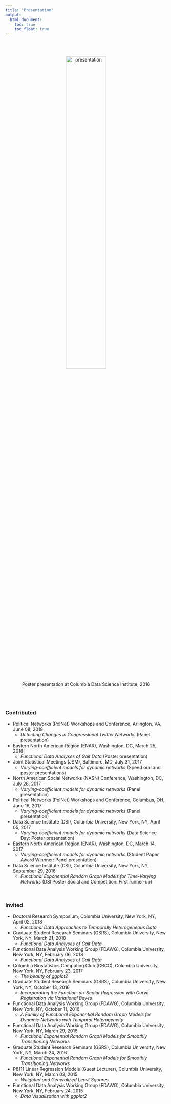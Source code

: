 ```yaml
---
title: "Presentation"
output:
  html_document:
    toc: true
    toc_float: true
---
```


<br>

<center>   
<br>
<img src="image/DSI.jpg" alt="presentation" style="width:50%; border:0px solid">
<br>
Poster presentation at Columbia Data Science Institute, 2016
</center>

<br><br>

### Contributed

* Political Networks (PolNet) Workshops and Conference, Arlington, VA, June 08, 2018
    + *Detecting Changes in Congressional Twitter Networks* (Panel presentation)

* Eastern North American Region (ENAR), Washington, DC, March 25, 2018
    + *Functional Data Analyses of Gait Data* (Poster presentation)
    
* Joint Statistical Meetings (JSM), Baltimore, MD, July 31, 2017 
    + *Varying-coefficient models for dynamic networks* (Speed oral and poster presentations)
    
* North American Social Networks (NASN) Conference, Washington, DC, July 28, 2017
    + *Varying-coefficient models for dynamic networks* (Panel presentation)
    
* Political Networks (PolNet) Workshops and Conference, Columbus, OH, June 16, 2017 
    + *Varying-coefficient models for dynamic networks* (Panel presentation)
    
* Data Science Institute (DSI), Columbia University, New York, NY, April 05, 2017
    + *Varying-coefficient models for dynamic networks* (Data Science Day: Poster presentation)
    
* Eastern North American Region (ENAR), Washington, DC, March 14, 2017
    + *Varying-coefficient models for dynamic networks* (Student Paper Award Winnner: Panel presentation)
    
* Data Science Institute (DSI), Columbia University, New York, NY, September 29, 2016
    + *Functional Exponential Random Graph Models for Time-Varying Networks* (DSI Poster Social and Competition: First runner-up)

<br> 

### Invited

* Doctoral Research Symposium, Columbia University, New York, NY, April 02, 2018
    + *Functional Data Approaches to Temporally Heterogeneous Data*

* Graduate Student Research Seminars (GSRS), Columbia University, New York, NY, March 21, 2018
    + *Functional Data Analyses of Gait Data*

* Functional Data Analysis Working Group (FDAWG), Columbia University, New York, NY, February 06, 2018
    + *Functional Data Analyses of Gait Data*
    
* Columbia Biostatistics Computing Club (CBCC), Columbia University, New York, NY, February 23, 2017
    + *The beauty of ggplot2*

* Graduate Student Research Seminars (GSRS), Columbia University, New York, NY, October 13, 2016
    + *Incorporating the Function-on-Scalar Regression with Curve Registration via Variational Bayes*

* Functional Data Analysis Working Group (FDAWG), Columbia University, New York, NY, October 11, 2016
    + *A Family of Functional Exponential Random Graph Models for Dynamic Networks with Temporal Heterogeneity*

* Functional Data Analysis Working Group (FDAWG), Columbia University, New York, NY, March 29, 2016
    + *Functional Exponential Random Graph Models for Smoothly Transitioning Networks*

* Graduate Student Research Seminars (GSRS), Columbia University, New York, NY, March 24, 2016
    + *Functional Exponential Random Graph Models for Smoothly Transitioning Networks*

* P8111 Linear Regression Models (Guest Lecturer), Columbia University, New York, NY, March 03, 2015
    + *Weighted and Generalized Least Squares*

* Functional Data Analysis Working Group (FDAWG), Columbia University, New York, NY, February 24, 2015
    + *Data Visualization with ggplot2*
